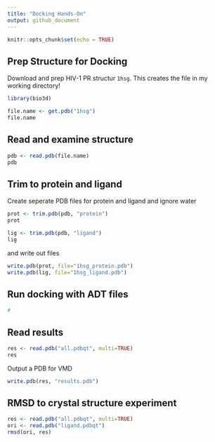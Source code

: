 ```yaml
---
title: "Docking Hands-On"
output: github_document
---
```


```r
knitr::opts_chunk$set(echo = TRUE)
```

## Prep Structure for Docking

Download and prep HIV-1 PR structur `1hsg`. This creates the file in my working directory!

```r
library(bio3d)

file.name <- get.pdb("1hsg")
file.name
```


## Read and examine structure

```r
pdb <- read.pdb(file.name)
pdb
```

## Trim to protein and ligand
Create seperate PDB files for protein and ligand and ignore water

```r
prot <- trim.pdb(pdb, "protein")
prot
```

```r
lig <- trim.pdb(pdb, "ligand")
lig
```

and write out files

```r
write.pdb(prot, file="1hsg_protein.pdb")  
write.pdb(lig, file="1hsg_ligand.pdb")
```

## Run docking with ADT files

```r
# 
```

## Read results

```r
res <- read.pdb("all.pdbqt", multi=TRUE)
res
```


Output a PDB for VMD

```r
write.pdb(res, "results.pdb")

```


## RMSD to crystal structure experiment

```r
res <- read.pdb("all.pdbqt", multi=TRUE)
ori <- read.pdb("ligand.pdbqt")
rmsd(ori, res)
```







